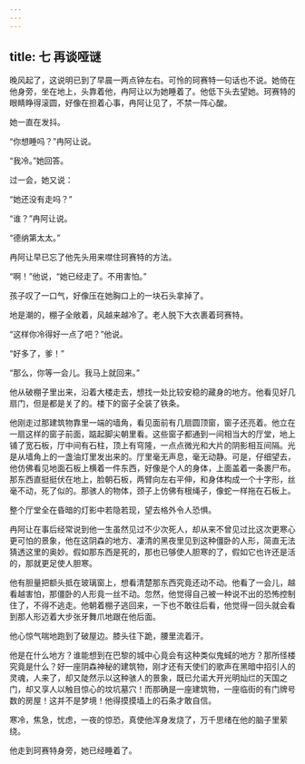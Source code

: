 ```yaml
---
---
---
```

title: 七 再谈哑谜
---




晚风起了，这说明已到了早晨一两点钟左右。可怜的珂赛特一句话也不说。她倚在他身旁，坐在地上，头靠着他，冉阿让以为她睡着了。他低下头去望她。珂赛特的眼睛睁得滚圆，好像在担着心事，冉阿让见了，不禁一阵心酸。

她一直在发抖。

“你想睡吗？”冉阿让说。

“我冷。”她回答。

过一会，她又说：

“她还没有走吗？”

“谁？”冉阿让说。

“德纳第太太。”

冉阿让早已忘了他先头用来噤住珂赛特的方法。

“啊！”他说，“她已经走了。不用害怕。”

孩子叹了一口气，好像压在她胸口上的一块石头拿掉了。

地是潮的，棚子全敞着，风越来越冷了。老人脱下大衣裹着珂赛特。

“这样你冷得好一点了吧？”他说。

“好多了，爹！”

“那么，你等一会儿。我马上就回来。”

他从破棚子里出来，沿着大楼走去，想找一处比较安稳的藏身的地方。他看见好几扇门，但是都是关了的。楼下的窗子全装了铁条。

他刚走过那建筑物靠里一端的墙角，看见面前有几扇圆顶窗，窗子还亮着。他立在一扇这样的窗子前面，踮起脚尖朝里看。这些窗子都通到一间相当大的厅堂，地上铺了宽石板，厅中间有石柱，顶上有穹隆，一点点微光和大片的阴影相互间隔。光是从墙角上的一盏油灯里发出来的。厅里毫无声息，毫无动静。可是，仔细望去，他仿佛看见地面石板上横着一件东西，好像是个人的身体，上面盖着一条裹尸布。那东西直挺挺伏在地上，脸朝石板，两臂向左右平伸，和身体构成一个十字形，丝毫不动，死了似的。那骇人的物体，颈子上仿佛有根绳子，像蛇一样拖在石板上。

整个厅堂全在昏暗的灯影中若隐若现，望去格外令人恐惧。

冉阿让在事后经常说到他一生虽然见过不少次死人，却从来不曾见过比这次更寒心更可怕的景象，他在这阴森的地方、凄清的黑夜里见到这种僵卧的人形，简直无法猜透这里的奥妙。假如那东西是死的，那也已够使人胆寒的了，假如它也许还是活的，那就更足使人胆寒。

他有胆量把额头抵在玻璃窗上，想看清楚那东西究竟还动不动。他看了一会儿，越看越害怕，那僵卧的人形竟一丝不动。忽然，他觉得自己被一种说不出的恐怖控制住了，不得不逃走。他朝着棚子逃回来，一下也不敢往后看，他觉得一回头就会看到那人形迈着大步张牙舞爪地跟在他后面。

他心惊气喘地跑到了破屋边。膝头往下跪，腰里流着汗。

他是在什么地方？谁能想到在巴黎的城中心竟会有这种类似鬼蜮的地方？那所怪楼究竟是什么？好一座阴森神秘的建筑物，刚才还有天使们的歌声在黑暗中招引人的灵魂，人来了，却又陡然示以这种骇人的景象，既已允诺大开光明灿烂的天国之门，却又享人以触目惊心的坟坑墓穴！而那确是一座建筑物，一座临街的有门牌号数的房屋！这并不是梦境！他得摸摸墙上的石条才敢自信。

寒冷，焦急，忧虑，一夜的惊恐，真使他浑身发烧了，万千思绪在他的脑子里萦绕。

他走到珂赛特身旁，她已经睡着了。